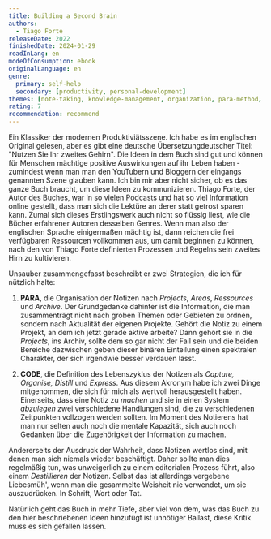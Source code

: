 ```yaml
---
title: Building a Second Brain
authors:
  - Tiago Forte
releaseDate: 2022
finishedDate: 2024-01-29
readInLang: en
modeOfConsumption: ebook
originalLanguage: en
genre:
  primary: self-help
  secondary: [productivity, personal-development]
themes: [note-taking, knowledge-management, organization, para-method, digital-tools]
rating: 7
recommendation: recommend
---
```


Ein Klassiker der modernen Produktiviätsszene. Ich habe es im englischen
Original gelesen, aber es gibt eine deutsche Übersetzung<span class="sidenote">deutscher
Titel: "Nutzen Sie Ihr zweites Gehirn"</span>. Die Ideen in dem Buch sind
gut und können für Menschen mächtige positive Auswirkungen auf ihr Leben haben -
zumindest wenn man man den YouTubern und Bloggern der eingangs genannten Szene
glauben kann. Ich bin mir aber nicht sicher, ob es das ganze Buch braucht, um
diese Ideen zu kommunizieren. Thiago Forte, der Autor des Buches, war in so
vielen Podcasts und hat so viel Information online gestellt, dass man sich die
Lektüre an derer statt getrost sparen kann. Zumal sich dieses Erstlingswerk auch
nicht so flüssig liest, wie die Bücher erfahrener Autoren desselben Genres. Wenn
man also der englischen Sprache einigermaßen mächtig ist, dann reichen die frei
verfügbaren Ressourcen vollkommen aus, um damit beginnen zu können, nach den von
Thiago Forte definierten Prozessen und Regelns sein zweites Hirn zu kultivieren.

Unsauber zusammengefasst beschreibt er zwei Strategien, die ich für nützlich
halte:

1. **PARA**, die Organisation der Notizen nach _Projects_, _Areas_, _Ressources_
   und _Archive_. Der Grundgedanke dahinter ist die Information, die man
   zusammenträgt nicht nach groben Themen oder Gebieten zu ordnen, sondern nach
   Aktualität der eigenen Projekte. Gehört die Notiz zu einem Projekt, an dem
   ich jetzt gerade aktive arbeite? Dann gehört sie in die _Projects_, ins
   Archiv, sollte dem so gar nicht der Fall sein und die beiden Bereiche
   dazwischen geben dieser binären Einteilung einen spektralen Charakter, der
   sich irgendwie besser verdauen lässt.

1. **CODE**, die Definition des Lebenszyklus der Notizen als _Capture, Organise,
   Distill_ und _Express_. Aus diesem Akronym habe ich zwei Dinge mitgenommen,
   die sich für mich als wertvoll herausgestellt haben. Einerseits, dass eine
   Notiz zu _machen_ und sie in einen System _abzulegen_ zwei verschiedene
   Handlungen sind, die zu verschiedenen Zeitpunkten vollzogen werden sollten.
   Im Moment des Notierens hat man nur selten auch noch die mentale Kapazität,
   sich auch noch Gedanken über die Zugehörigkeit der Information zu machen.

Andererseits der Ausdruck der Wahrheit, dass Notizen wertlos sind, mit denen man
sich niemals wieder beschäftigt. Daher sollte man dies regelmäßig tun, was
unweigerlich zu einem editorialen Prozess führt, also einem _Destillieren_ der
Notizen. Selbst das ist allerdings vergebene Liebesmüh', wenn man die gesammelte
Weisheit nie verwendet, um sie auszudrücken. In Schrift, Wort oder Tat.

Natürlich geht das Buch in mehr Tiefe, aber viel von dem, was das Buch zu den
hier beschriebenen Ideen hinzufügt ist unnötiger Ballast, diese Kritik muss es
sich gefallen lassen.
